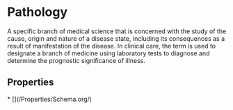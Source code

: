   
# Pathology

A specific branch of medical science that is concerned with the study of the cause, origin and nature of a disease state, including its consequences as a result of manifestation of the disease. In clinical care, the term is used to designate a branch of medicine using laboratory tests to diagnose and determine the prognostic significance of illness.

## Properties

<Grid>
* [](/Properties/Schema.org/)
</Grid>

